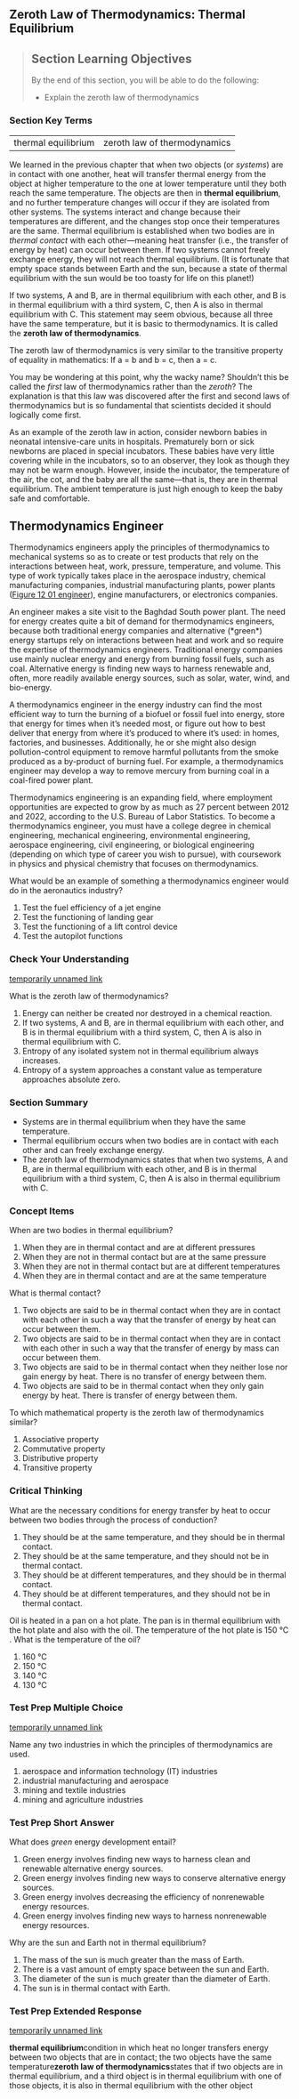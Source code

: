 ## Zeroth Law of Thermodynamics: Thermal Equilibrium
> ## Section Learning Objectives
> By the end of this section, you will be able to do the following:
> 
> * Explain the zeroth law of thermodynamics
> 
> 
### Section Key Terms

<table>  <tr>    <td>thermal equilibrium</td>    <td>zeroth law of thermodynamics</td>  </tr></table>


We learned in the previous chapter that when two objects (or *systems*) are in contact with one another, heat will transfer thermal energy from the object at higher temperature to the one at lower temperature until they both reach the same temperature. The objects are then in **thermal equilibrium**, and no further temperature changes will occur if they are isolated from other systems. The systems interact and change because their temperatures are different, and the changes stop once their temperatures are the same. Thermal equilibrium is established when two bodies are in *thermal contact* with each other—meaning heat transfer (i.e., the transfer of energy by heat) can occur between them. If two systems cannot freely exchange energy, they will not reach thermal equilibrium. (It is fortunate that empty space stands between Earth and the sun, because a state of thermal equilibrium with the sun would be too toasty for life on this planet!)

If two systems, A and B, are in thermal equilibrium with each other, and B is in thermal equilibrium with a third system, C, then A is also in thermal equilibrium with C. This statement may seem obvious, because all three have the same temperature, but it is basic to thermodynamics. It is called the **zeroth law of thermodynamics**.

The zeroth law of thermodynamics is very similar to the transitive property of equality in mathematics: If a = b and b = c, then a = c.

You may be wondering at this point, why the wacky name? Shouldn’t this be called the *first* law of thermodynamics rather than the *zeroth*? The explanation is that this law was discovered after the first and second laws of thermodynamics but is so fundamental that scientists decided it should logically come first.

As an example of the zeroth law in action, consider newborn babies in neonatal intensive-care units in hospitals. Prematurely born or sick newborns are placed in special incubators. These babies have very little covering while in the incubators, so to an observer, they look as though they may not be warm enough. However, inside the incubator, the temperature of the air, the cot, and the baby are all the same—that is, they are in thermal equilibrium. The ambient temperature is just high enough to keep the baby safe and comfortable.

## Thermodynamics Engineer
Thermodynamics engineers apply the principles of thermodynamics to mechanical systems so as to create or test products that rely on the interactions between heat, work, pressure, temperature, and volume. This type of work typically takes place in the aerospace industry, chemical manufacturing companies, industrial manufacturing plants, power plants ([Figure 12 01 engineer](Figure_12_01_engineer)), engine manufacturers, or electronics companies.


<caption>An engineer makes a site visit to the Baghdad South power plant.</caption>
The need for energy creates quite a bit of demand for thermodynamics engineers, because both traditional energy companies and alternative (*green*) energy startups rely on interactions between heat and work and so require the expertise of thermodynamics engineers. Traditional energy companies use mainly nuclear energy and energy from burning fossil fuels, such as coal. Alternative energy is finding new ways to harness renewable and, often, more readily available energy sources, such as solar, water, wind, and bio-energy.

A thermodynamics engineer in the energy industry can find the most efficient way to turn the burning of a biofuel or fossil fuel into energy, store that energy for times when it’s needed most, or figure out how to best deliver that energy from where it’s produced to where it’s used: in homes, factories, and businesses. Additionally, he or she might also design pollution-control equipment to remove harmful pollutants from the smoke produced as a by-product of burning fuel. For example, a thermodynamics engineer may develop a way to remove mercury from burning coal in a coal-fired power plant.

Thermodynamics engineering is an expanding field, where employment opportunities are expected to grow by as much as 27 percent between 2012 and 2022, according to the U.S. Bureau of Labor Statistics. To become a thermodynamics engineer, you must have a college degree in chemical engineering, mechanical engineering, environmental engineering, aerospace engineering, civil engineering, or biological engineering (depending on which type of career you wish to pursue), with coursework in physics and physical chemistry that focuses on thermodynamics.

What would be an example of something a thermodynamics engineer would do in the aeronautics industry?

1. Test the fuel efficiency of a jet engine
2. Test the functioning of landing gear
3. Test the functioning of a lift control device
4. Test the autopilot functions

### Check Your Understanding

[temporarily unnamed link]()

What is the zeroth law of thermodynamics?

1. Energy can neither be created nor destroyed in a chemical reaction.
2. If two systems, A and B, are in thermal equilibrium with each other, and B is in thermal equilibrium with a third system, C, then A is also in thermal equilibrium with C.
3. Entropy of any isolated system not in thermal equilibrium always increases.
4. Entropy of a system approaches a constant value as temperature approaches absolute zero.



### Section Summary

* Systems are in thermal equilibrium when they have the same temperature.
* Thermal equilibrium occurs when two bodies are in contact with each other and can freely exchange energy.
* The zeroth law of thermodynamics states that when two systems, A and B, are in thermal equilibrium with each other, and B is in thermal equilibrium with a third system, C, then A is also in thermal equilibrium with C.



### Concept Items

When are two bodies in thermal equilibrium?

1. When they are in thermal contact and are at different pressures
2. When they are not in thermal contact but are at the same pressure
3. When they are not in thermal contact but are at different temperatures
4. When they are in thermal contact and are at the same temperature

What is thermal contact?

1. Two objects are said to be in thermal contact when they are in contact with each other in such a way that the transfer of energy by heat can occur between them.
2. Two objects are said to be in thermal contact when they are in contact with each other in such a way that the transfer of energy by mass can occur between them.
3. Two objects are said to be in thermal contact when they neither lose nor gain energy by heat. There is no transfer of energy between them.
4. Two objects are said to be in thermal contact when they only gain energy by heat. There is transfer of energy between them.

To which mathematical property is the zeroth law of thermodynamics similar?

1. Associative property
2. Commutative property
3. Distributive property
4. Transitive property



### Critical Thinking

What are the necessary conditions for energy transfer by heat to occur between two bodies through the process of conduction?

1. They should be at the same temperature, and they should be in thermal contact.
2. They should be at the same temperature, and they should not be in thermal contact.
3. They should be at different temperatures, and they should be in thermal contact.
4. They should be at different temperatures, and they should not be in thermal contact.

Oil is heated in a pan on a hot plate. The pan is in thermal equilibrium with the hot plate and also with the oil. The temperature of the hot plate is 150 °C . What is the temperature of the oil?

1. 160 °C
2. 150 °C
3. 140 °C
4. 130 °C



### Test Prep Multiple Choice

[temporarily unnamed link]()

Name any two industries in which the principles of thermodynamics are used.

1. aerospace and information technology (IT) industries
2. industrial manufacturing and aerospace
3. mining and textile industries
4. mining and agriculture industries



### Test Prep Short Answer

What does *green* energy development entail?

1. Green energy involves finding new ways to harness clean and renewable alternative energy sources.
2. Green energy involves finding new ways to conserve alternative energy sources.
3. Green energy involves decreasing the efficiency of nonrenewable energy resources.
4. Green energy involves finding new ways to harness nonrenewable energy resources.

Why are the sun and Earth not in thermal equilibrium?

1. The mass of the sun is much greater than the mass of Earth.
2. There is a vast amount of empty space between the sun and Earth.
3. The diameter of the sun is much greater than the diameter of Earth.
4. The sun is in thermal contact with Earth.



### Test Prep Extended Response

[temporarily unnamed link]()



**thermal equilibrium**condition in which heat no longer transfers energy between two objects that are in contact; the two objects have the same temperature**zeroth law of thermodynamics**states that if two objects are in thermal equilibrium, and a third object is in thermal equilibrium with one of those objects, it is also in thermal equilibrium with the other object